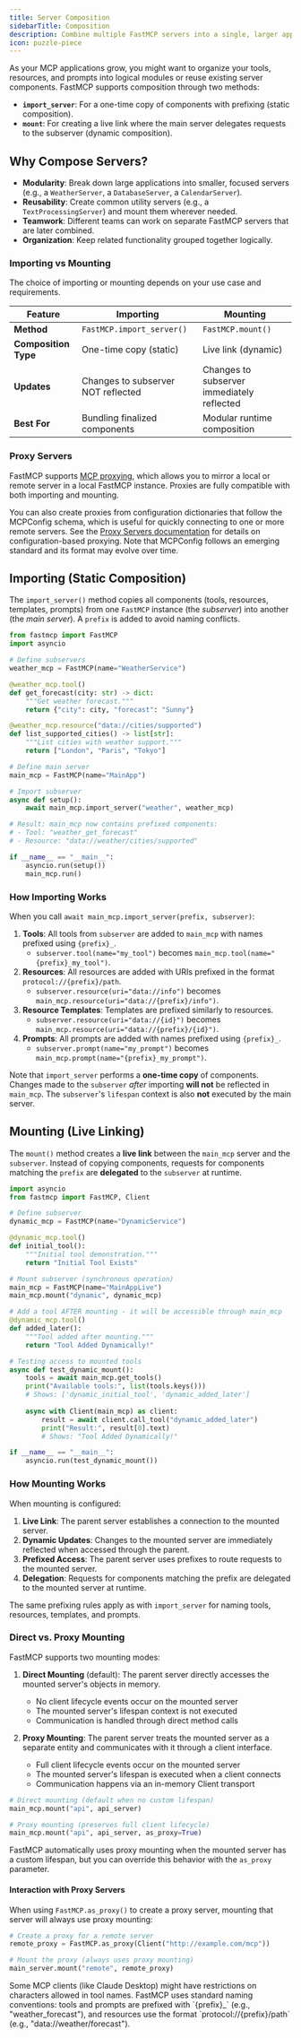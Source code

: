 ```yaml
---
title: Server Composition
sidebarTitle: Composition
description: Combine multiple FastMCP servers into a single, larger application using mounting and importing.
icon: puzzle-piece
---
```


<VersionBadge version="2.2.0" />

As your MCP applications grow, you might want to organize your tools, resources, and prompts into logical modules or reuse existing server components. FastMCP supports composition through two methods:

- **`import_server`**: For a one-time copy of components with prefixing (static composition).
- **`mount`**: For creating a live link where the main server delegates requests to the subserver (dynamic composition).

## Why Compose Servers?

-   **Modularity**: Break down large applications into smaller, focused servers (e.g., a `WeatherServer`, a `DatabaseServer`, a `CalendarServer`).
-   **Reusability**: Create common utility servers (e.g., a `TextProcessingServer`) and mount them wherever needed.
-   **Teamwork**: Different teams can work on separate FastMCP servers that are later combined.
-   **Organization**: Keep related functionality grouped together logically.

### Importing vs Mounting

The choice of importing or mounting depends on your use case and requirements.

| Feature | Importing | Mounting |
|---------|----------------|---------|
| **Method** | `FastMCP.import_server()` | `FastMCP.mount()` |
| **Composition Type** | One-time copy (static) | Live link (dynamic) |
| **Updates** | Changes to subserver NOT reflected | Changes to subserver immediately reflected |
| **Best For** | Bundling finalized components | Modular runtime composition |

### Proxy Servers

FastMCP supports [MCP proxying](/patterns/proxy), which allows you to mirror a local or remote server in a local FastMCP instance. Proxies are fully compatible with both importing and mounting.

<VersionBadge version="2.3.6" />

You can also create proxies from configuration dictionaries that follow the MCPConfig schema, which is useful for quickly connecting to one or more remote servers. See the [Proxy Servers documentation](/servers/proxy#configuration-based-proxies) for details on configuration-based proxying. Note that MCPConfig follows an emerging standard and its format may evolve over time.

## Importing (Static Composition)

The `import_server()` method copies all components (tools, resources, templates, prompts) from one `FastMCP` instance (the *subserver*) into another (the *main server*). A `prefix` is added to avoid naming conflicts.

```python
from fastmcp import FastMCP
import asyncio

# Define subservers
weather_mcp = FastMCP(name="WeatherService")

@weather_mcp.tool()
def get_forecast(city: str) -> dict:
    """Get weather forecast."""
    return {"city": city, "forecast": "Sunny"}

@weather_mcp.resource("data://cities/supported")
def list_supported_cities() -> list[str]:
    """List cities with weather support."""
    return ["London", "Paris", "Tokyo"]

# Define main server
main_mcp = FastMCP(name="MainApp")

# Import subserver
async def setup():
    await main_mcp.import_server("weather", weather_mcp)

# Result: main_mcp now contains prefixed components:
# - Tool: "weather_get_forecast"
# - Resource: "data://weather/cities/supported" 

if __name__ == "__main__":
    asyncio.run(setup())
    main_mcp.run()
```

### How Importing Works

When you call `await main_mcp.import_server(prefix, subserver)`:

1.  **Tools**: All tools from `subserver` are added to `main_mcp` with names prefixed using `{prefix}_`.
    -   `subserver.tool(name="my_tool")` becomes `main_mcp.tool(name="{prefix}_my_tool")`.
2.  **Resources**: All resources are added with URIs prefixed in the format `protocol://{prefix}/path`.
    -   `subserver.resource(uri="data://info")` becomes `main_mcp.resource(uri="data://{prefix}/info")`.
3.  **Resource Templates**: Templates are prefixed similarly to resources.
    -   `subserver.resource(uri="data://{id}")` becomes `main_mcp.resource(uri="data://{prefix}/{id}")`.
4.  **Prompts**: All prompts are added with names prefixed using `{prefix}_`.
    -   `subserver.prompt(name="my_prompt")` becomes `main_mcp.prompt(name="{prefix}_my_prompt")`.

Note that `import_server` performs a **one-time copy** of components. Changes made to the `subserver` *after* importing **will not** be reflected in `main_mcp`. The `subserver`'s `lifespan` context is also **not** executed by the main server.

## Mounting (Live Linking)

The `mount()` method creates a **live link** between the `main_mcp` server and the `subserver`. Instead of copying components, requests for components matching the `prefix` are **delegated** to the `subserver` at runtime.

```python
import asyncio
from fastmcp import FastMCP, Client

# Define subserver
dynamic_mcp = FastMCP(name="DynamicService")

@dynamic_mcp.tool()
def initial_tool():
    """Initial tool demonstration."""
    return "Initial Tool Exists"

# Mount subserver (synchronous operation)
main_mcp = FastMCP(name="MainAppLive")
main_mcp.mount("dynamic", dynamic_mcp)

# Add a tool AFTER mounting - it will be accessible through main_mcp
@dynamic_mcp.tool()
def added_later():
    """Tool added after mounting."""
    return "Tool Added Dynamically!"

# Testing access to mounted tools
async def test_dynamic_mount():
    tools = await main_mcp.get_tools()
    print("Available tools:", list(tools.keys()))
    # Shows: ['dynamic_initial_tool', 'dynamic_added_later']
    
    async with Client(main_mcp) as client:
        result = await client.call_tool("dynamic_added_later")
        print("Result:", result[0].text)
        # Shows: "Tool Added Dynamically!"

if __name__ == "__main__":
    asyncio.run(test_dynamic_mount())
```

### How Mounting Works

When mounting is configured:

1. **Live Link**: The parent server establishes a connection to the mounted server.
2. **Dynamic Updates**: Changes to the mounted server are immediately reflected when accessed through the parent.
3. **Prefixed Access**: The parent server uses prefixes to route requests to the mounted server.
4. **Delegation**: Requests for components matching the prefix are delegated to the mounted server at runtime.

The same prefixing rules apply as with `import_server` for naming tools, resources, templates, and prompts.

### Direct vs. Proxy Mounting

<VersionBadge version="2.2.7" />

FastMCP supports two mounting modes:

1. **Direct Mounting** (default): The parent server directly accesses the mounted server's objects in memory.
   - No client lifecycle events occur on the mounted server
   - The mounted server's lifespan context is not executed
   - Communication is handled through direct method calls
   
2. **Proxy Mounting**: The parent server treats the mounted server as a separate entity and communicates with it through a client interface.
   - Full client lifecycle events occur on the mounted server
   - The mounted server's lifespan is executed when a client connects
   - Communication happens via an in-memory Client transport

```python
# Direct mounting (default when no custom lifespan)
main_mcp.mount("api", api_server)

# Proxy mounting (preserves full client lifecycle)
main_mcp.mount("api", api_server, as_proxy=True)
```

FastMCP automatically uses proxy mounting when the mounted server has a custom lifespan, but you can override this behavior with the `as_proxy` parameter.

#### Interaction with Proxy Servers

When using `FastMCP.as_proxy()` to create a proxy server, mounting that server will always use proxy mounting:

```python
# Create a proxy for a remote server
remote_proxy = FastMCP.as_proxy(Client("http://example.com/mcp"))

# Mount the proxy (always uses proxy mounting)
main_server.mount("remote", remote_proxy)
```

<Warning>
Some MCP clients (like Claude Desktop) might have restrictions on characters allowed in tool names. FastMCP uses standard naming conventions: tools and prompts are prefixed with `{prefix}_` (e.g., "weather_forecast"), and resources use the format `protocol://{prefix}/path` (e.g., "data://weather/forecast").
</Warning>